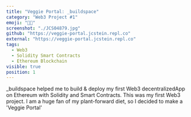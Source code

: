 ```yaml
---
title: "Veggie Portal: _buildspace"
category: "Web3 Project #1"
emoji: "👨‍💻"
screenshot: "./JCS04879.jpg"
github: "https://veggie-portal.jcstein.repl.co"
external: "https://veggie-portal.jcstein.repl.co"
tags:
  - Web3
  - Solidity Smart Contracts
  - Ethereum Blockchain
visible: true
position: 1
---
```


_buildspace helped me to build & deploy my first Web3 decentralizedApp on Ethereum with Solidity and Smart Contracts.
This was my first Web3 project. I am a huge fan of my plant-forward diet, so I decided to make a 'Veggie Portal'
